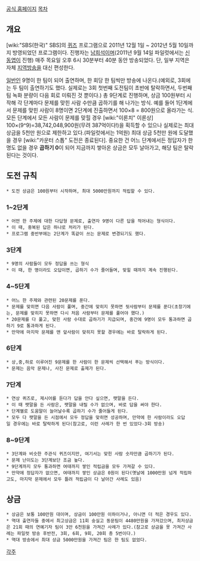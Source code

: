 [http://tv.sbs.co.kr/quizshow9 공식 홈페이지]
[[목차]]

== 개요 ==
[wiki:"SBS(한국)" SBS]의 [[퀴즈]] 프로그램으로 2011년 12월 1일 ~ 2012년 5월 10일까지 방영되었던 프로그램이다. 진행자는 [[남희석]]이며(2011년 9월 14일 파일럿에서는 [[신동엽]]이 진행) 매주 목요일 오후 6시 30분부터 40분 동안 방송되었다. 단, 일부 지역은 자체 [[지역방송]]을 대신 편성한다.

[[일반인]] 9명이 한 팀이 되어 출연하며, 한 회당 한 팀씩만 방송에 나온다.(예외로, 3회에는 두 팀이 출연하기도 했다. 실제로는 3회 첫번째 도전팀이 초반에 탈락하면서, 두번째 팀 녹화 분량이 다음 회로 미뤄진 것 뿐이다.) 총 9단계로 진행하며, 상금 100원부터 시작해 각 단계마다 문제를 맞힌 사람 수만큼 곱하기를 해 나가는 방식. 예를 들어 1단계에서 문제를 맞힌 사람이 8명이면 2단계에 진출하면서 100×8 = 800원으로 올라가는 식. 모든 단계에서 모든 사람이 문제를 맞힐 경우 [wiki:"이론치" 이론상] 100×(9^9)=38,742,048,900원(무려 387억이다!)을 획득할 수 있으나 실제로는 최대 상금을 5천만 원으로 제한하고 있다.(파일럿에서는 1억원) 최대 상금 5천만 원에 도달했을 경우 [wiki:"카운터 스톱" 도전은 종료된다]. 중요한 건 어느 단계에서든 정답자가 한 명도 없을 경우 '''곱하기 0'''이 되어 지금까지 쌓아온 상금은 모두 날아가고, 해당 팀은 탈락된다는 것이다.


== 도전 규칙 ==
 * 도전 상금은 100원부터 시작하며, 최대 5000만원까지 적립할 수 있다.

=== 1~2단계 ===
 * 어떤 한 주제에 대한 다답형 문제로, 출연자 9명이 다른 답을 적어내는 형식이다.
 * 이 때, 중복된 답은 하나로 처리가 된다.
 * 프로그램 중반부에는 2단계가 똑같이 쓰는 문제로 변경되기도 했다.

=== 3단계 ===
 * 9명의 사람들이 모두 정답을 쓰는 형식
 * 이 때, 한 명이라도 오답이면, 곱하기 수가 줄어들며, 맞힐 때까지 계속 진행된다.

=== 4~5단계 ===
 * 어느 한 주제와 관련된 20문제를 푼다.
 * 문제를 맞히면 다음 사람이 풀며, 중간에 맞히지 못하면 뒷사람부터 문제를 푼다(초창기에는, 문제를 맞히지 못하면 다시 처음 사람부터 문제를 풀어야 했다.)
 * 20문제를 다 풀고, 맞힌 사람 수대로 곱하기가 지급되며, 중간에 9명이 모두 통과하면 곱하기 9로 통과하게 된다.
 * 만약에 마지막 문제를 맨 앞사람이 맞히지 못할 경우에는 바로 탈락하게 된다.

=== 6단계 ===
 * 상,중,하로 이루어진 9문제를 한 사람이 한 문제씩 선택해서 푸는 방식이다.
 * 문제는 음악 문제나, 사진 문제로 출제가 된다.

=== 7단계 ===
 * 연상 퀴즈로, 제시어를 듣다가 답을 안다 싶으면, 팻말을 든다.
 * 이 때 팻말을 든 사람은, 팻말을 내릴 수가 없으며, 바로 답을 써야 한다.
 * 단계별로 도움말이 늘어날수록 곱하기 수가 줄어들게 된다.
 * 모두 다 팻말을 든 시점에서 모두 정답을 맞히면 성공하며, 만약에 한 사람이라도 오답일 경우에는 바로 탈락하게 된다(참고로, 이런 사례가 한 번 있었다-3회 방송)

=== 8~9단계 ===
 * 3단계와 비슷한 주관식 퀴즈이지만, 여기서는 맞힌 사람 숫자만큼 곱하기가 된다.
 * 문제 난이도는 3단계보단 조금 높다.
 * 9단계까지 모두 통과하면 여태까지 쌓인 적립금을 모두 가져갈 수 있다.
 * 만약에 정답자가 없으면, 여태까지 쌓인 상금은 0원이 된다(옛날에 1000만원 넘게 적립하고도, 마지막 문제에서 모두 틀려 적립금이 다 날아간 사례도 있음)



== 상금 ==
 * 상금은 보통 100만원 대이며, 상금이 100만원 이하이거나, 아니면 더 적은 경우도 있다.
 * 역대 출연자들 중에서 최고상금은 11회 숭실고 동문팀이 4480만원을 가져갔으며, 최저상금은 21회 때의 연예기자 팀이 3만 6천원을 가져간 사례가 있다.(참고로 상금을 못 가져간 사례는 파일럿 방송 후반전, 3회, 6회, 9회, 20회 총 5번이다.)
 * 역대 방송에서 최대 상금 5000만원을 가져간 팀은 한 팀도 없었다.

[[각주]]
